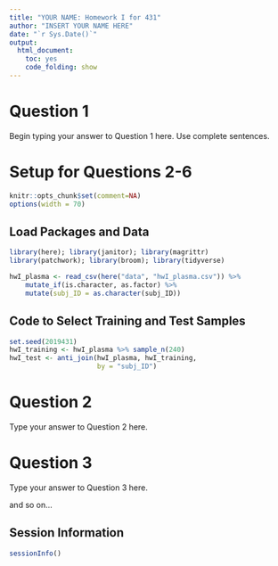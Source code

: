 ```yaml
---
title: "YOUR NAME: Homework I for 431"
author: "INSERT YOUR NAME HERE"
date: "`r Sys.Date()`"
output:
  html_document:
    toc: yes
    code_folding: show
---
```


# Question 1

Begin typing your answer to Question 1 here. Use complete sentences.

# Setup for Questions 2-6 {-}

```r
knitr::opts_chunk$set(comment=NA)
options(width = 70)
```

## Load Packages and Data

```r
library(here); library(janitor); library(magrittr)
library(patchwork); library(broom); library(tidyverse)

hwI_plasma <- read_csv(here("data", "hwI_plasma.csv")) %>%
    mutate_if(is.character, as.factor) %>%
    mutate(subj_ID = as.character(subj_ID))
```

## Code to Select Training and Test Samples

```r
set.seed(2019431)
hwI_training <- hwI_plasma %>% sample_n(240)
hwI_test <- anti_join(hwI_plasma, hwI_training, 
                      by = "subj_ID")
```

# Question 2

Type your answer to Question 2 here. 

# Question 3

Type your answer to Question 3 here. 

and so on...

## Session Information

```r
sessionInfo()
```

